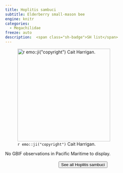 ```yaml
---
title: Hoplitis sambuci
subtitle: Elderberry small-mason bee
engine: knitr
categories:
  - Megachilidae
freeze: auto
description:  <span class="sh-badge">SH list</span>
---
```

![`r emo::ji("copyright")` Cait Harrigan.](/files/no_bee.png){height=300}



No GBIF observations in Pacific Maritime to display.
<br><br>
<center>


<a href="NA"><button type="button" class="btn btn-secondary">See all Hoplitis sambuci <i class="fa-solid fa-arrow-up-right-from-square"></i> </button></a>
</center>
